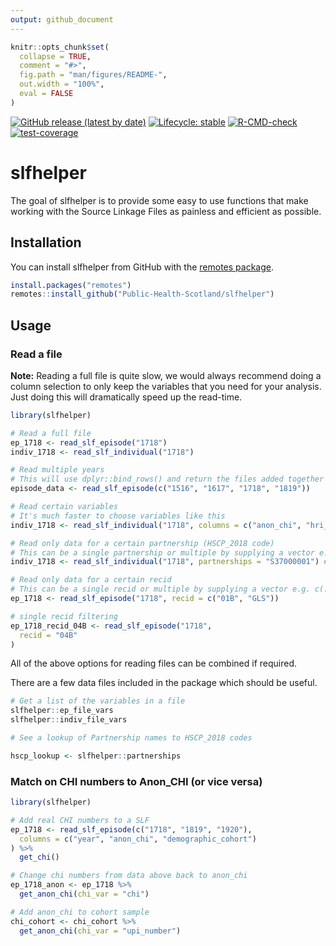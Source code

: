 ```yaml
---
output: github_document
---
```


<!-- README.md is generated from README.Rmd. Please edit that file -->

```r
knitr::opts_chunk$set(
  collapse = TRUE,
  comment = "#>",
  fig.path = "man/figures/README-",
  out.width = "100%",
  eval = FALSE
)
```

<!-- badges: start -->
[![GitHub release (latest by date)](https://img.shields.io/github/v/release/Public-Health-Scotland/slfhelper)](https://github.com/Public-Health-Scotland/slfhelper/releases/latest)
[![Lifecycle: stable](https://img.shields.io/badge/lifecycle-stable-brightgreen.svg)](https://lifecycle.r-lib.org/articles/stages.html#stable)
[![R-CMD-check](https://github.com/Public-Health-Scotland/slfhelper/actions/workflows/R-CMD-check.yaml/badge.svg)](https://github.com/Public-Health-Scotland/slfhelper/actions/workflows/R-CMD-check.yaml)
[![test-coverage](https://github.com/Public-Health-Scotland/slfhelper/actions/workflows/test-coverage.yaml/badge.svg)](https://github.com/Public-Health-Scotland/slfhelper/actions/workflows/test-coverage.yaml)
<!-- badges: end -->

# slfhelper

The goal of slfhelper is to provide some easy to use functions that make working with the Source Linkage Files as painless and efficient as possible.

## Installation

You can install slfhelper from GitHub with the [remotes package](https://remotes.r-lib.org/).

```r
install.packages("remotes")
remotes::install_github("Public-Health-Scotland/slfhelper")
```

## Usage

### Read a file

**Note:** Reading a full file is quite slow, we would always recommend doing a column selection to only keep the variables that you need for your analysis. Just doing this will dramatically speed up the read-time.

```r
library(slfhelper)

# Read a full file
ep_1718 <- read_slf_episode("1718")
indiv_1718 <- read_slf_individual("1718")

# Read multiple years
# This will use dplyr::bind_rows() and return the files added together as a single tibble
episode_data <- read_slf_episode(c("1516", "1617", "1718", "1819"))

# Read certain variables
# It's much faster to choose variables like this
indiv_1718 <- read_slf_individual("1718", columns = c("anon_chi", "hri_scot"))

# Read only data for a certain partnership (HSCP_2018 code)
# This can be a single partnership or multiple by supplying a vector e.g. c(...)
indiv_1718 <- read_slf_individual("1718", partnerships = "S37000001") # Aberdeen City

# Read only data for a certain recid
# This can be a single recid or multiple by supplying a vector e.g. c(...)
ep_1718 <- read_slf_episode("1718", recid = c("01B", "GLS"))

# single recid filtering
ep_1718_recid_04B <- read_slf_episode("1718",
  recid = "04B"
)
```

All of the above options for reading files can be combined if required. 

There are a few data files included in the package which should be useful.

```r
# Get a list of the variables in a file
slfhelper::ep_file_vars
slfhelper::indiv_file_vars

# See a lookup of Partnership names to HSCP_2018 codes

hscp_lookup <- slfhelper::partnerships
```

### Match on CHI numbers to Anon_CHI (or vice versa)

```r
library(slfhelper)

# Add real CHI numbers to a SLF
ep_1718 <- read_slf_episode(c("1718", "1819", "1920"),
  columns = c("year", "anon_chi", "demographic_cohort")
) %>%
  get_chi()

# Change chi numbers from data above back to anon_chi
ep_1718_anon <- ep_1718 %>%
  get_anon_chi(chi_var = "chi")

# Add anon_chi to cohort sample
chi_cohort <- chi_cohort %>%
  get_anon_chi(chi_var = "upi_number")
```
